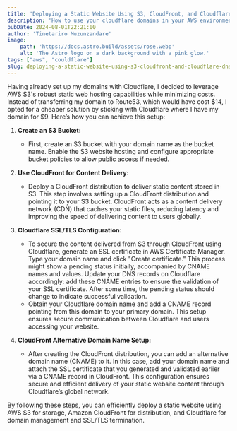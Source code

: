 ```yaml
---
title: 'Deploying a Static Website Using S3, CloudFront, and Cloudflare DNS'
description: 'How to use your cloudflare domains in your AWS environment'
pubDate: 2024-08-01T22:21:00
author: 'Tinetariro Muzunzandare'
image:
    path: 'https://docs.astro.build/assets/rose.webp'
    alt: 'The Astro logo on a dark background with a pink glow.'
tags: ["aws", "couldflare"]
slug: deploying-a-static-website-using-s3-cloudfront-and-cloudflare-dns
---
```


Having already set up my domains with Cloudflare, I decided to leverage AWS S3's robust static web hosting capabilities while minimizing costs. Instead of transferring my domain to Route53, which would have cost $14, I opted for a cheaper solution by sticking with Cloudflare where I have my domain for $9. Here’s how you can achieve this setup:

1. **Create an S3 Bucket:**
   - First, create an S3 bucket with your domain name as the bucket name. Enable the S3 website hosting and configure appropriate bucket policies to allow public access if needed.

2. **Use CloudFront for Content Delivery:**
   - Deploy a CloudFront distribution to deliver static content stored in S3. This step involves setting up a CloudFront distribution and pointing it to your S3 bucket. CloudFront acts as a content delivery network (CDN) that caches your static files, reducing latency and improving the speed of delivering content to users globally.

3. **Cloudflare SSL/TLS Configuration:**
   - To secure the content delivered from S3 through CloudFront using Cloudflare, generate an SSL certificate in AWS Certificate Manager. Type your domain name and click "Create certificate." This process might show a pending status initially, accompanied by CNAME names and values. Update your DNS records on Cloudflare accordingly: add these CNAME entries to ensure the validation of your SSL certificate. After some time, the pending status should change to indicate successful validation.
   - Obtain your Cloudflare domain name and add a CNAME record pointing from this domain to your primary domain. This setup ensures secure communication between Cloudflare and users accessing your website.

4. **CloudFront Alternative Domain Name Setup:**
   - After creating the CloudFront distribution, you can add an alternative domain name (CNAME) to it. In this case, add your domain name and attach the SSL certificate that you generated and validated earlier via a CNAME record in CloudFront. This configuration ensures secure and efficient delivery of your static website content through Cloudflare’s global network.

By following these steps, you can efficiently deploy a static website using AWS S3 for storage, Amazon CloudFront for distribution, and Cloudflare for domain management and SSL/TLS termination.